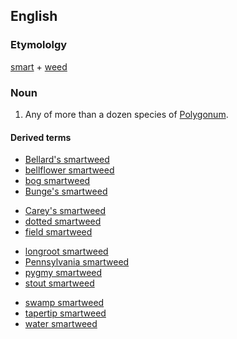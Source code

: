 ==English==
===Etymololgy===
[[smart]] + [[weed]]
===Noun===
{{en-noun}}
# Any of more than a dozen species of [[Polygonum]].

====Derived terms====
{{rel-top4|terms derived from smartweed}}
*[[Bellard's smartweed]]
*[[bellflower smartweed]]
*[[bog smartweed]]
*[[Bunge's smartweed]]
{{rel-mid4}}
*[[Carey's smartweed]]
*[[dotted smartweed]]
*[[field smartweed]]
{{rel-mid4}}
*[[longroot smartweed]]
*[[Pennsylvania smartweed]]
*[[pygmy smartweed]]
*[[stout smartweed]]
{{rel-mid4}}
*[[swamp smartweed]]
*[[tapertip smartweed]]
*[[water smartweed]]
{{rel-bottom}}